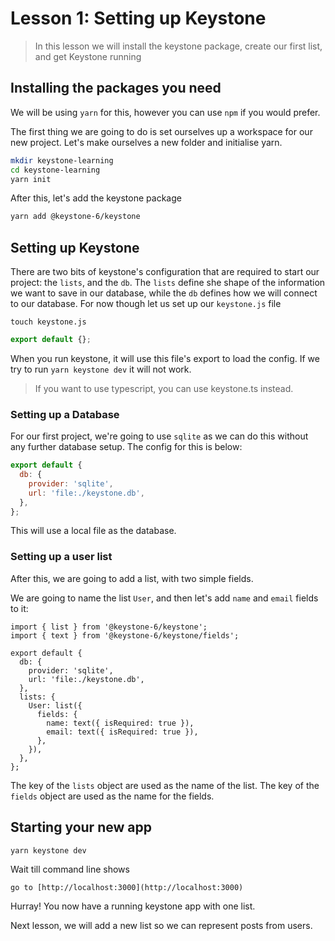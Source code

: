 
# Lesson 1: Setting up Keystone

> In this lesson we will install the keystone package, create our first list, and get Keystone running

## Installing the packages you need

We will be using `yarn` for this, however you can use `npm` if you would prefer.

The first thing we are going to do is set ourselves up a workspace for our new project. Let's make ourselves a new folder and initialise yarn.

```bash
mkdir keystone-learning
cd keystone-learning
yarn init
```

After this, let's add the keystone package

```bash
yarn add @keystone-6/keystone
```

## Setting up Keystone

There are two bits of keystone's configuration that are required to start our project: the `lists`, and the `db`. The `lists` define
she shape of the information we want to save in our database, while the `db` defines how we will connect to our database. For now though
let us set up our `keystone.js` file

`touch keystone.js`

```js
export default {};
```

When you run keystone, it will use this file's export to load the config. If we try to run `yarn keystone dev` it will not work.

> If you want to use typescript, you can use keystone.ts instead.

### Setting up a Database

For our first project, we're going to use `sqlite` as we can do this without any further database setup. The config for this is below:

```js
export default {
  db: {
    provider: 'sqlite',
    url: 'file:./keystone.db',
  },
};
```

This will use a local file as the database.

### Setting up a user list

After this, we are going to add a list, with two simple fields.

We are going to name the list `User`, and then let's add `name` and `email` fields to it:

```js{9-16}[5-8]
import { list } from '@keystone-6/keystone';
import { text } from '@keystone-6/keystone/fields';

export default {
  db: {
    provider: 'sqlite',
    url: 'file:./keystone.db',
  },
  lists: {
    User: list({
      fields: {
        name: text({ isRequired: true }),
        email: text({ isRequired: true }),
      },
    }),
  },
};
```

The key of the `lists` object are used as the name of the list. The key of the `fields` object are used as the name for the fields.

## Starting your new app

```bash
yarn keystone dev
```

Wait till command line shows

```
go to [http://localhost:3000](http://localhost:3000)
```

Hurray! You now have a running keystone app with one list.

Next lesson, we will add a new list so we can represent posts from users.

